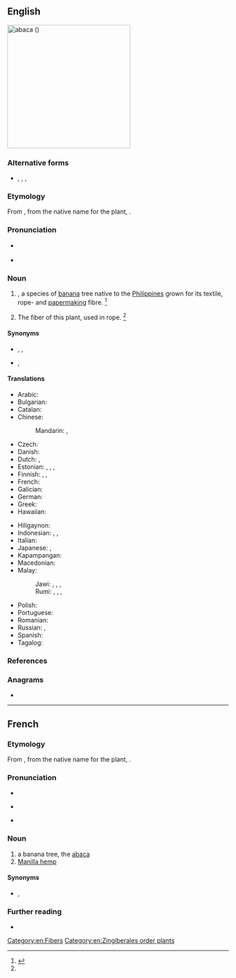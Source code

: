 {{also|abacá|abacà|abacă}}
==English==
[[File:Musa textilis - Manila Hemp - desc-flower.jpg|280px|thumb|'''abaca''' ({{taxlink|Musa textilis|species|noshow=1}})]]
{{wikipedia|Musa textilis}}
{{wikispecies|Musa textilis}}
{{wikisource1911Enc|Abaca}}

===Alternative forms===
* {{l|en|abacá}}, {{l|en|abaka}}, {{l|en|abaká}}, {{l|en|abáca}}

===Etymology===
From {{bor|en|es|abacá}}, from the native {{der|en|tl|-}} name for the plant, {{m|tl|abaka|abaká}}.

===Pronunciation===
* {{a|RP}} {{IPA|/ˌæb.əˈkɑ/|lang=en}}
* {{a|GenAm}} {{IPA|/ˌæb.əˈkɑ/|lang=en}}

===Noun===
{{en-noun|~}}

# {{taxlink|Musa textilis|species|noshow=1|ver=161026}}, a species of [[banana]] tree native to the [[Philippines]] grown for its textile, rope- and [[papermaking]] fibre. {{defdate|First attested in the mid 18<sup>th</sup> century.}}<ref name=SOED>{{R:SOED5|page=2}}</ref>
# {{lb|en|uncountable}} The fiber of this plant, used in rope. {{defdate|First attested in the mid 18<sup>th</sup> century.}}<ref name=SOED/>

====Synonyms====
* {{sense|plant}} {{l|en|Manila Hemp}}, {{l|en|Manilla hemp}}, {{l|en|textile banana}}
* {{sense|fibre}} {{l|en|Manila hemp}}, {{l|en|Manilla hemp}}

====Translations====
{{trans-top|plant}}
* Arabic: {{t|ar|قَنَب مَانِيلَا|m|tr=qanab manilā}}
* Bulgarian: {{t|bg|абака|f}}
* Catalan: {{t+|ca|abacà|m}}
* Chinese:
*: Mandarin: {{t+|cmn|蕉麻|tr=jiāomá|sc=Hani}}, {{t+|cmn|马尼拉麻|tr=mǎnílā má}}
* Czech: {{t+|cs|manilské konopí|n}}
* Danish: {{t+|da|abaca}}
* Dutch: {{t+|nl|manillahennep|m}}, {{t+|nl|abaca|m}}
* Estonian: {{t+|et|kanepbanaan}}, {{t|et|manillakanep}}, {{t|et|kiubanaan}}, {{t|et|kiudbanaan}}
* Finnish: {{t+|fi|manila}}, {{t+|fi|abaca}}, {{t+|fi|manilahamppu}}
* French: {{t+|fr|abaca|m}}
* Galician: {{t+|gl|abacá}}
* German: {{t+|de|Abaka|m}}
* Greek: {{t|el|αβάκα|f|sc=Grek}}
* Hawaiian: {{t|haw|ʻapaka}}
{{trans-mid}}
* Hiligaynon: {{t|hil|abaka|alt=abaká}}
* Indonesian: {{t|id|pisang serat}}, {{t+|id|pisang manila}}, {{t+|id|abaka}}
* Italian: {{t+|it|abaca|f}}
* Japanese: {{t|ja|マニラ麻|tr=[[マニラアサ]], maniraasa|sc=Jpan}}, {{t|ja|マニラ糸芭蕉|tr=[[マニライトバショウ]], maniraitobashō|sc=Jpan}}
* Kapampangan: {{t|pam|abaka}}
* Macedonian: {{t|mk|абака|f|tr=ábaka}}
* Malay:
*: Jawi: {{t|ms|ڤيسڠ بنڠ|sc=Arab}}, {{t|ms|ڤيسڠ مانيلا|sc=Arab}}, {{t|ms|ڤيسڠ تالي|sc=Arab}}, {{t|ms|اباک|sc=Arab}}
*: Rumi: {{t|ms|pisang benang}}, {{t|ms|pisang manila}}, {{t|ms|pisang tali}}, {{t+|ms|abaka}}
* Polish: {{t|pl|banan manilski|m-an}}
* Portuguese: {{t+|pt|abacá|m}}
* Romanian: {{t+|ro|abaca|f}}
* Russian: {{t|ru|тексти́льный бана́н|m}}, {{t+|ru|абака́|f}}
* Spanish: {{t+|es|abacá|m}}
* Tagalog: {{t+|tl|abaka}}
{{trans-bottom}}

{{trans-see|fiber/fibre|Manila hemp}}

===References===
<references/>

===Anagrams===
* {{anagrams|en|Caaba}}

[[Category:en:Fibers]]
[[Category:en:Zingiberales order plants]]

----

==French==
===Etymology===
From {{der|fr|es|abacá}}, from the native {{der|fr|tl|-}} name for the plant, {{m|tl|abaka|abaká}}.

===Pronunciation===
* {{fr-IPA}}
* {{a|Quebec}} {{fr-IPA|abâcâ}}
* {{audio|Fr-abaca.ogg|Audio|lang=fr}}

===Noun===
{{fr-noun|m}}

# a banana tree, the [[#English|abaca]]
# [[Manilla hemp]]

====Synonyms====
* {{sense|Manilla hemp}} {{l|fr|chanvre de Manille}}, {{l|fr|tagal}}

===Further reading===
* {{R:TLFi}}